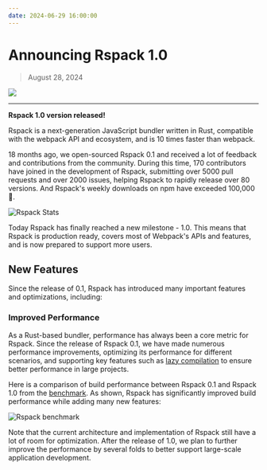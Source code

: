 ```yaml
---
date: 2024-06-29 16:00:00
---
```


# Announcing Rspack 1.0

> August 28, 2024

![](https://assets.rspack.dev/rspack/rspack-banner-v1-0.png)

---

**Rspack 1.0 version released!**

Rspack is a next-generation JavaScript bundler written in Rust, compatible with the webpack API and ecosystem, and is 10 times faster than webpack.

18 months ago, we open-sourced Rspack 0.1 and received a lot of feedback and contributions from the community. During this time, 170 contributors have joined in the development of Rspack, submitting over 5000 pull requests and over 2000 issues, helping Rspack to rapidly release over 80 versions. And Rspack's weekly downloads on npm have exceeded 100,000 🎉.

![Rspack Stats](https://assets.rspack.dev/rspack/assets/rspack-v1-0-stats.png)

Today Rspack has finally reached a new milestone - 1.0. This means that Rspack is production ready, covers most of Webpack's APIs and features, and is now prepared to support more users.

## New Features

Since the release of 0.1, Rspack has introduced many important features and optimizations, including:

### Improved Performance

As a Rust-based bundler, performance has always been a core metric for Rspack. Since the release of Rspack 0.1, we have made numerous performance improvements, optimizing its performance for different scenarios, and supporting key features such as [lazy compilation](https://rspack.dev/config/experiments#experimentslazycompilation) to ensure better performance in large projects.

Here is a comparison of build performance between Rspack 0.1 and Rspack 1.0 from the [benchmark](https://github.com/rspack-contrib/performance-compare). As shown, Rspack has significantly improved build performance while adding many new features:

![Rspack benchmark](https://assets.rspack.dev/rspack/assets/rspack-v1-0-benchmark.png)

Note that the current architecture and implementation of Rspack still have a lot of room for optimization. After the release of 1.0, we plan to further improve the performance by several folds to better support large-scale application development.
